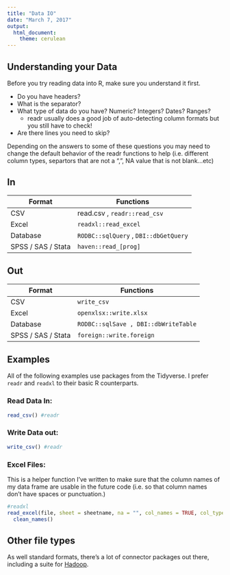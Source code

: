 ```yaml
---
title: "Data IO"
date: "March 7, 2017"
output:
  html_document:
    theme: cerulean
---
```


## Understanding your Data
Before you try reading data into R, make sure you understand it first.

- Do you have headers?
- What is the separator?
- What type of data do you have?  Numeric? Integers? Dates? Ranges?
    * readr usually does a good job of auto-detecting column formats but you still have to check!
- Are there lines you need to skip?

Depending on the answers to some of these questions you may need to change the default behavior of the readr functions to help (i.e. different column types, separtors that are not a ",", NA value that is not blank...etc)

## In

Format | Functions
------------- | -------------
CSV | read.csv , `readr::read_csv` 
Excel | `readxl::read_excel`
Database | `RODBC::sqlQuery` , `DBI::dbGetQuery`
SPSS / SAS / Stata | `haven::read_[prog]`


## Out

Format | Functions
------------- | -------------
CSV | `write_csv` 
Excel | `openxlsx::write.xlsx`
Database | `RODBC::sqlSave , DBI::dbWriteTable` 
SPSS / SAS / Stata | `foreign::write.foreign`

## Examples
All of the following examples use packages from the Tidyverse. I prefer `readr` and `readxl` to their basic R counterparts. 

### Read Data In:
```r
read_csv() #readr
```

### Write Data out:
```r
write_csv() #readr
```


### Excel Files:
This is a helper function I've written to make sure that the column names of my data frame are usable in the future code (i.e. so that column names don't have spaces or punctuation.)

```r
#readxl
read_excel(file, sheet = sheetname, na = "", col_names = TRUE, col_types="text") %>%
  clean_names()
```


## Other file types
As well standard formats, there's a lot of connector packages out there, including a suite for [Hadoop](https://github.com/RevolutionAnalytics/RHadoop/wiki).


